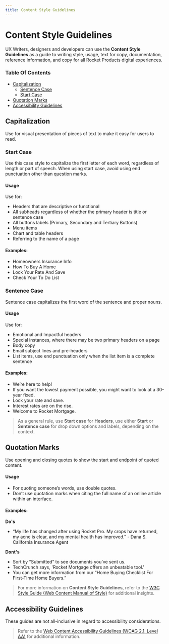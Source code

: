 ```yaml
---
title: Content Style Guidelines
---
```


# Content Style Guidelines

UX Writers, designers and developers can use the **Content Style Guidelines** as a guide to writing style, usage, text for copy, documentation, reference information, and copy for all Rocket Products digital experiences.

### Table Of Contents

- [Capitalization](#capitalization)
  - [Sentence Case](#sentence-case)
  - [Start Case](#start-case)
- [Quotation Marks](#quotation-marks)
- [Accessibility Guidelines](#accessibility-guidelines)

## Capitalization

Use for visual presentation of pieces of text to make it easy for users to read.

### Start Case

Use this case style to capitalize the first letter of each word, regardless of length or part of speech. When using start case, avoid using end punctuation other than question marks.

#### Usage

Use for:

- Headers that are descriptive or functional
- All subheads regardless of whether the primary header is title or sentence case
- All buttons labels (Primary, Secondary and Tertiary Buttons)
- Menu items
- Chart and table headers
- Referring to the name of a page

<h4 class=" docs-b-h4 sprk-b-TypeDisplayFive sprk-u-mbm sprk-u-Measure ">
  Examples:
</h4>

- Homeowners Insurance Info
- How To Buy A Home
- Lock Your Rate And Save
- Check Your To Do List

### Sentence Case

Sentence case capitalizes the first word of the sentence and proper nouns.

#### Usage

Use for:

- Emotional and Impactful headers
- Special instances, where there may be two primary headers on a page
- Body copy
- Email subject lines and pre-headers
- List items, use end punctuation only when the list item is a complete sentence

<h4 class=" docs-b-h4 sprk-b-TypeDisplayFive sprk-u-mbm sprk-u-Measure ">
  Examples:
</h4>

- We’re here to help!
- If you want the lowest payment possible, you might want to look at a 30-year fixed.
- Lock your rate and save.
- Interest rates are on the rise.
- Welcome to Rocket Mortgage.

> As a general rule, use **Start case** for **Headers**, use either **Start** or **Sentence case** for drop down options and labels, depending on the context.

## Quotation Marks

Use opening and closing quotes to show the start and endpoint of quoted content.

#### Usage

- For quoting someone’s words, use double quotes.
- Don’t use quotation marks when citing the full name of an online article within an interface.

<h4 class=" docs-b-h4 sprk-b-TypeDisplayFive sprk-u-mbm sprk-u-Measure ">
  Examples:
</h4>

**Do's**

- “My life has changed after using Rocket Pro. My crops have returned, my acne is clear, and my mental health has improved.” - Dana S. California Insurance Agent

**Dont's**

- Sort by “Submitted” to see documents you’ve sent us.
- TechCrunch says, 'Rocket Mortgage offers an unbeatable tool.'
- You can get more information from our “Home Buying Checklist For First-Time Home Buyers.”

> For more information on **Content Style Guidelines**, refer to the [W3C Style Guide (Web Content Manual of Style)](https://www.w3.org/Guide/manual-of-style/) for additional insights.

## Accessibility Guidelines

These guides are not all-inclusive in regard to accessibility considerations.

> Refer to the [Web Content Accessibility Guidelines (WCAG 2.1, Level AA)](https://www.w3.org/TR/WCAG21/) for additional information.
